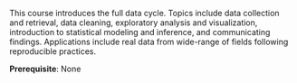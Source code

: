 This course introduces the full data cycle. Topics include data collection and retrieval, data cleaning, exploratory analysis and visualization, introduction to statistical modeling and inference, and communicating findings. Applications include real data from wide-range of fields following reproducible practices.

**Prerequisite**: None